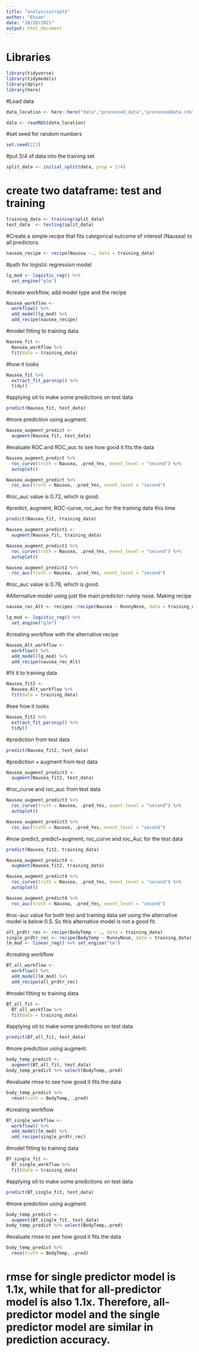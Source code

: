 ```yaml
---
title: "analysisscript2"
author: "Ehsan"
date: "10/20/2021"
output: html_document
---
```

# Libraries 
```r
library(tidyverse)
library(tidymodels)
library(dplyr)
library(here)
```

#Load data
```r
data_location <- here::here("data","processed_data","processeddata.rds")
```
```r
data <- readRDS(data_location)
```
#set seed for random numbers
```r
set.seed(222)
```
#put 3/4 of data into the training set
```r
split_data <- initial_split(data, prop = 3/4)
```
# create two dataframe: test and training
```r
training_data <- training(split_data)
test_data  <- testing(split_data)
```
#Create a simple recipe that fits categorical outcome of interest (Nausea) to all predictors.
```r
nausea_recipe <- recipe(Nausea ~., data = training_data)
```
#path for logistic regression model
```r
lg_mod <- logistic_reg() %>% 
  set_engine("glm")
```
#create workflow, add model type and the recipe 
```r
Nausea_workflow <- 
  workflow() %>% 
  add_model(lg_mod) %>% 
  add_recipe(nausea_recipe) 
```
#model fitting to training data 
```r
Nausea_fit <- 
  Nausea_workflow %>% 
  fit(data = training_data)
```
#how it looks
```r
Nausea_fit %>% 
  extract_fit_parsnip() %>% 
  tidy()
```
#applying oit to make some predictions on test data
```r
predict(Nausea_fit, test_data)
```
#more prediction using augment. 
```r
Nausea_augment_predict <- 
  augment(Nausea_fit, test_data)
```
#evaluate ROC and ROC_auc to see how good it fits the data
```r
Nausea_augment_predict %>% 
  roc_curve(truth = Nausea, .pred_Yes, event_level = "second") %>% 
  autoplot()
```
 
```r
Nausea_augment_predict %>%
  roc_auc(truth = Nausea, .pred_Yes, event_level = "second")
```
#roc_auc value is 0.72, which is good.

#predict, augment, ROC-curve, roc_auc for the training data this time
```r
predict(Nausea_fit, training_data)
```

```r
Nausea_augment_predict1 <- 
  augment(Nausea_fit, training_data)
```

```r
Nausea_augment_predict1 %>% 
  roc_curve(truth = Nausea, .pred_Yes, event_level = "second") %>% 
  autoplot()
```
  
```r
Nausea_augment_predict1 %>%
  roc_auc(truth = Nausea, .pred_Yes, event_level = "second")
```
#roc_auc value is 0.78, which is good.



#Alternative model using just the main predictor: runny nose. Making recipe
```r
nausea_rec_Alt <- recipes::recipe(Nausea ~ RunnyNose, data = training_data)
```

```r
lg_mod <- logistic_reg() %>% 
  set_engine("glm")
```
#creating workflow with the alternative recipe
```r
Nausea_Alt_workflow <- 
  workflow() %>% 
  add_model(lg_mod) %>% 
  add_recipe(nausea_rec_Alt) 
```
#fit it to training data
```r
Nausea_fit2 <- 
  Nausea_Alt_workflow %>% 
  fit(data = training_data)
```
#see how it looks
```r
Nausea_fit2 %>% 
  extract_fit_parsnip() %>% 
  tidy()
```
#prediction from test data
```r
predict(Nausea_fit2, test_data)
```

#prediction + augment from test data
```r
Nausea_augment_predict3 <- 
  augment(Nausea_fit2, test_data)
```
#roc_curve and roc_auc from test data
```r
Nausea_augment_predict3 %>% 
  roc_curve(truth = Nausea, .pred_Yes, event_level = "second") %>% 
  autoplot()
```
  
```r
Nausea_augment_predict3 %>%
  roc_auc(truth = Nausea, .pred_Yes, event_level = "second")
```
#now predict, predict+augment, roc_curve and roc_Auc for the test data
```r
predict(Nausea_fit2, training_data)
```

```r
Nausea_augment_predict4 <- 
  augment(Nausea_fit2, training_data)
```

```r
Nausea_augment_predict4 %>% 
  roc_curve(truth = Nausea, .pred_Yes, event_level = "second") %>% 
  autoplot()
```
  
```r
Nausea_augment_predict4 %>%
  roc_auc(truth = Nausea, .pred_Yes, event_level = "second")
```
#roc-auc value for both test and training data set using the alternative model is below 0.5. So this alternative model is not a good fit.


```r
all_prdtr_rec <- recipe(BodyTemp ~ ., data = training_data) 
single_prdtr_rec <- recipe(BodyTemp ~ RunnyNose, data = training_data)
lm_mod <- linear_reg() %>% set_engine("lm")
```
#creating workflow
```r
BT_all_workflow <- 
  workflow() %>% 
  add_model(lm_mod) %>% 
  add_recipe(all_prdtr_rec) 
```
#model fitting to training data 
```r
BT_all_fit <- 
  BT_all_workflow %>% 
  fit(data = training_data)
```
#applying oit to make some predictions on test data
```r
predict(BT_all_fit, test_data)
```
#more prediction using augment. 
```r
body_temp_predict <- 
  augment(BT_all_fit, test_data)
body_temp_predict %>% select(BodyTemp,.pred)
```
#evaluate rmse to see how good it fits the data
```r
body_temp_predict %>% 
  rmse(truth = BodyTemp, .pred) 
```

#creating workflow
```r
BT_single_workflow <- 
  workflow() %>% 
  add_model(lm_mod) %>% 
  add_recipe(single_prdtr_rec) 
```
#model fitting to training data 
```r
BT_single_fit <- 
  BT_single_workflow %>% 
  fit(data = training_data)
```
#applying oit to make some predictions on test data
```r
predict(BT_single_fit, test_data)
```
#more prediction using augment. 
```r
body_temp_predict <- 
  augment(BT_single_fit, test_data)
body_temp_predict %>% select(BodyTemp,.pred)
```
#evaluate rmse to see how good it fits the data
```r
body_temp_predict %>% 
  rmse(truth = BodyTemp, .pred) 
```
# rmse for single predictor model is 1.1x, while that for all-predictor model is also 1.1x. Therefore, all-predictor model and the single predictor model are similar in prediction accuracy. 
